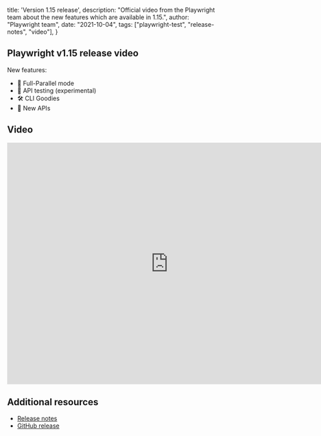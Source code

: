   title: 'Version 1.15 release',
  description: "Official video from the Playwright team about the new features which are available in 1.15.",
  author: "Playwright team",
  date: "2021-10-04",
  tags: ["playwright-test", "release-notes", "video"],
}

## Playwright v1.15 release video

New features:

- 🚀 Full-Parallel mode
- 🥑 API testing (experimental)
- 🛠 CLI Goodies
- 🎁 New APIs

## Video

<div className="embed-youtube">
    <iframe src="https://www.youtube-nocookie.com/embed/6RwzsDeEj7Y" frameBorder="0" allow="accelerometer; autoplay; clipboard-write; encrypted-media; gyroscope; picture-in-picture" width="750" height="563" allowFullScreen></iframe>
</div>

## Additional resources

- [Release notes](https://playwright.dev/docs/release-notes#version-115)
- [GitHub release](https://github.com/microsoft/playwright/releases/tag/v1.15.0)
